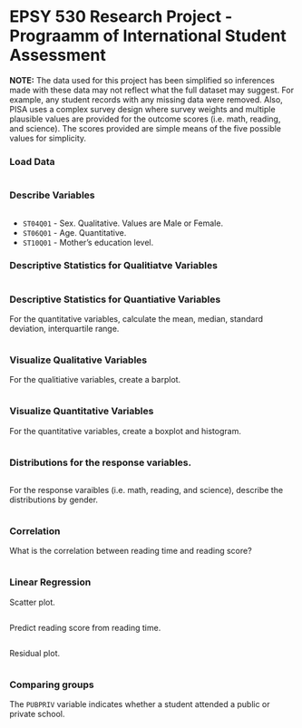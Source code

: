 EPSY 530 Research Project - Prograamm of International Student Assessment
========================================================

**NOTE:** The data used for this project has been simplified so inferences made with these data may not reflect what the full dataset may suggest. For example, any student records with any missing data were removed. Also, PISA uses a complex survey design where survey weights and multiple plausible values are provided for the outcome scores (i.e. math, reading, and science). The scores provided are simple means of the five possible values for simplicity.


### Load Data

```r
```


### Describe Variables

```r
```

* `ST04Q01` - Sex. Qualitative. Values are Male or Female.
* `ST06Q01` - Age. Quantitative.
* `ST10Q01` - Mother's education level.

### Descriptive Statistics for Qualitiatve Variables

```r
```


### Descriptive Statistics for Quantiative Variables

For the quantitative variables, calculate the mean, median, standard deviation, interquartile range.

```r
```


### Visualize Qualitative Variables

For the qualitiative variables, create a barplot.

```r
```


### Visualize Quantitative Variables

For the quantitative variables, create a boxplot and histogram.

```r
```


### Distributions for the response variables.

```r
```

For the response varaibles (i.e. math, reading, and science), describe the distributions by gender.
```r
```


### Correlation

What is the correlation between reading time and reading score?

```r
```


### Linear Regression

Scatter plot.

```r
```

Predict reading score from reading time.

```r
```

Residual plot.
```r
```


### Comparing groups

The `PUBPRIV` variable indicates whether a student attended a public or private school.

```r
```



